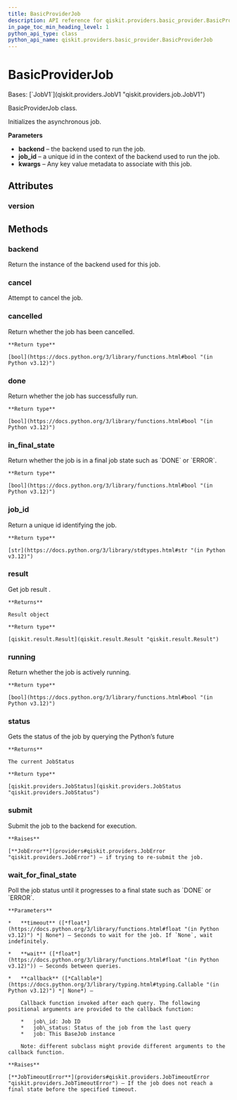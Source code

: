 ```yaml
---
title: BasicProviderJob
description: API reference for qiskit.providers.basic_provider.BasicProviderJob
in_page_toc_min_heading_level: 1
python_api_type: class
python_api_name: qiskit.providers.basic_provider.BasicProviderJob
---
```


# BasicProviderJob

<Class id="qiskit.providers.basic_provider.BasicProviderJob" isDedicatedPage={true} github="https://github.com/Qiskit/qiskit/tree/stable/1.2/qiskit/providers/basic_provider/basic_provider_job.py#L22-L65" signature="qiskit.providers.basic_provider.BasicProviderJob(backend, job_id, result)" modifiers="class">
  Bases: [`JobV1`](qiskit.providers.JobV1 "qiskit.providers.job.JobV1")

  BasicProviderJob class.

  Initializes the asynchronous job.

  **Parameters**

  *   **backend** – the backend used to run the job.
  *   **job\_id** – a unique id in the context of the backend used to run the job.
  *   **kwargs** – Any key value metadata to associate with this job.

  ## Attributes

  ### version

  <Attribute id="qiskit.providers.basic_provider.BasicProviderJob.version" attributeValue="1" />

  ## Methods

  ### backend

  <Function id="qiskit.providers.basic_provider.BasicProviderJob.backend" github="https://github.com/Qiskit/qiskit/tree/stable/1.2/qiskit/providers/basic_provider/basic_provider_job.py#L63-L65" signature="backend()">
    Return the instance of the backend used for this job.
  </Function>

  ### cancel

  <Function id="qiskit.providers.basic_provider.BasicProviderJob.cancel" github="https://github.com/Qiskit/qiskit/tree/stable/1.2/qiskit/providers/job.py#L140-L142" signature="cancel()">
    Attempt to cancel the job.
  </Function>

  ### cancelled

  <Function id="qiskit.providers.basic_provider.BasicProviderJob.cancelled" github="https://github.com/Qiskit/qiskit/tree/stable/1.2/qiskit/providers/job.py#L86-L88" signature="cancelled()">
    Return whether the job has been cancelled.

    **Return type**

    [bool](https://docs.python.org/3/library/functions.html#bool "(in Python v3.12)")
  </Function>

  ### done

  <Function id="qiskit.providers.basic_provider.BasicProviderJob.done" github="https://github.com/Qiskit/qiskit/tree/stable/1.2/qiskit/providers/job.py#L78-L80" signature="done()">
    Return whether the job has successfully run.

    **Return type**

    [bool](https://docs.python.org/3/library/functions.html#bool "(in Python v3.12)")
  </Function>

  ### in\_final\_state

  <Function id="qiskit.providers.basic_provider.BasicProviderJob.in_final_state" github="https://github.com/Qiskit/qiskit/tree/stable/1.2/qiskit/providers/job.py#L90-L92" signature="in_final_state()">
    Return whether the job is in a final job state such as `DONE` or `ERROR`.

    **Return type**

    [bool](https://docs.python.org/3/library/functions.html#bool "(in Python v3.12)")
  </Function>

  ### job\_id

  <Function id="qiskit.providers.basic_provider.BasicProviderJob.job_id" github="https://github.com/Qiskit/qiskit/tree/stable/1.2/qiskit/providers/job.py#L68-L70" signature="job_id()">
    Return a unique id identifying the job.

    **Return type**

    [str](https://docs.python.org/3/library/stdtypes.html#str "(in Python v3.12)")
  </Function>

  ### result

  <Function id="qiskit.providers.basic_provider.BasicProviderJob.result" github="https://github.com/Qiskit/qiskit/tree/stable/1.2/qiskit/providers/basic_provider/basic_provider_job.py#L39-L53" signature="result(timeout=None)">
    Get job result .

    **Returns**

    Result object

    **Return type**

    [qiskit.result.Result](qiskit.result.Result "qiskit.result.Result")
  </Function>

  ### running

  <Function id="qiskit.providers.basic_provider.BasicProviderJob.running" github="https://github.com/Qiskit/qiskit/tree/stable/1.2/qiskit/providers/job.py#L82-L84" signature="running()">
    Return whether the job is actively running.

    **Return type**

    [bool](https://docs.python.org/3/library/functions.html#bool "(in Python v3.12)")
  </Function>

  ### status

  <Function id="qiskit.providers.basic_provider.BasicProviderJob.status" github="https://github.com/Qiskit/qiskit/tree/stable/1.2/qiskit/providers/basic_provider/basic_provider_job.py#L55-L61" signature="status()">
    Gets the status of the job by querying the Python’s future

    **Returns**

    The current JobStatus

    **Return type**

    [qiskit.providers.JobStatus](qiskit.providers.JobStatus "qiskit.providers.JobStatus")
  </Function>

  ### submit

  <Function id="qiskit.providers.basic_provider.BasicProviderJob.submit" github="https://github.com/Qiskit/qiskit/tree/stable/1.2/qiskit/providers/basic_provider/basic_provider_job.py#L31-L37" signature="submit()">
    Submit the job to the backend for execution.

    **Raises**

    [**JobError**](providers#qiskit.providers.JobError "qiskit.providers.JobError") – if trying to re-submit the job.
  </Function>

  ### wait\_for\_final\_state

  <Function id="qiskit.providers.basic_provider.BasicProviderJob.wait_for_final_state" github="https://github.com/Qiskit/qiskit/tree/stable/1.2/qiskit/providers/job.py#L94-L128" signature="wait_for_final_state(timeout=None, wait=5, callback=None)">
    Poll the job status until it progresses to a final state such as `DONE` or `ERROR`.

    **Parameters**

    *   **timeout** ([*float*](https://docs.python.org/3/library/functions.html#float "(in Python v3.12)") *| None*) – Seconds to wait for the job. If `None`, wait indefinitely.

    *   **wait** ([*float*](https://docs.python.org/3/library/functions.html#float "(in Python v3.12)")) – Seconds between queries.

    *   **callback** ([*Callable*](https://docs.python.org/3/library/typing.html#typing.Callable "(in Python v3.12)") *| None*) –

        Callback function invoked after each query. The following positional arguments are provided to the callback function:

        *   job\_id: Job ID
        *   job\_status: Status of the job from the last query
        *   job: This BaseJob instance

        Note: different subclass might provide different arguments to the callback function.

    **Raises**

    [**JobTimeoutError**](providers#qiskit.providers.JobTimeoutError "qiskit.providers.JobTimeoutError") – If the job does not reach a final state before the specified timeout.
  </Function>
</Class>

